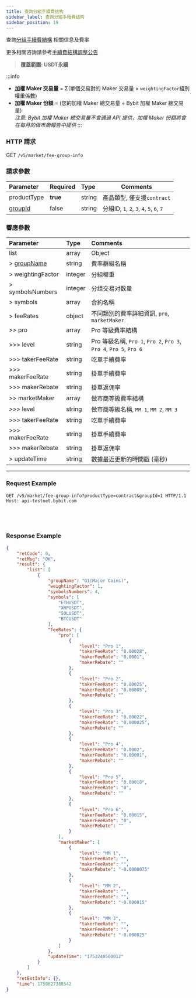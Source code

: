```yaml
---
title: 查詢分組手續費结构
sidebar_label: 查詢分組手續費结构
sidebar_position: 19
---
```


查詢[分組手續費結構](https://www.bybit.com/en/help-center/article/Group-Fee-Structure-Symbol-Grouping) 相關信息及費率

更多相關咨詢請參考[手續費結構調整公告](https://announcements.bybit.com/article/bybit-fee-structure-update-for-pro-and-market-maker-clients-blt06875b6d623e7581/)

> **覆蓋範圍: USDT永續**

:::info
* **加權 Maker 交易量** = Σ(單個交易對的 Maker 交易量 × `weightingFactor`組別權重係數)
* **加權 Maker 份額** = (您的加權 Maker 總交易量 ÷  Bybit 加權 Maker 總交易量)<br/>
*注意: Bybit 加權 Maker 總交易量不會通過 API 提供，加權 Maker 份額將會在每月的做市商報告中提供*
:::

### HTTP 請求
GET `/v5/market/fee-group-info`

### 請求參數
| Parameter   | Required | Type   | Comments                                |
|:------------|:---------|:-------|-----------------------------------------|
| productType | **true** | string | 產品類型, 僅支援`contract`|
| [groupId](../enum#groupid) | false    | string | 分組ID, `1`, `2`, `3`, `4`, `5`, `6`, `7` |

### 響應參數
| Parameter       | Type   | Comments |
|:------------------------|:-------|:---------|
| list            | array  | Object |
| > [groupName](../enum#groupname) | string | 費率群組名稱 |
| > weightingFactor | integer | 分組權重 |
| > symbolsNumbers | integer | 分组交易对数量 |
| > symbols       | array  | 合約名稱 |
| > feeRates      | object | 不同類別的費率詳細資訊, `pro`, `marketMaker` |
| >> pro          | array  | Pro 等級費率結構 |
| >>> level       | string | Pro 等級名稱, `Pro 1`, `Pro 2`, `Pro 3`, `Pro 4`, `Pro 5`, `Pro 6` |
| >>> takerFeeRate | string | 吃單手續費率 |
| >>> makerFeeRate | string | 掛單手續費率|
| >>> makerRebate | string | 掛單返佣率 |
| >> marketMaker  | array  | 做市商等級費率結構 |
| >>> level       | string | 做市商等級名稱, `MM 1`, `MM 2`, `MM 3` |
| >>> takerFeeRate | string | 吃單手續費率 |
| >>> makerFeeRate | string | 掛單手續費率 |
| >>> makerRebate | string | 掛單返佣率 |
| > updateTime    | string | 數據最近更新的時間戳 (毫秒) |

---

### Request Example

<Tabs groupId="programming-languages">
<TabItem value="http" label="HTTP">

```http
GET /v5/market/fee-group-info?productType=contract&groupId=1 HTTP/1.1
Host: api-testnet.bybit.com
```

</TabItem>
<TabItem value="python" label="Python">

```python

```

</TabItem>
<TabItem value="Go" label="Go">

```go

```

</TabItem>
<TabItem value="java" label="Java">

```java

```

</TabItem>
<TabItem value="Node" label="Node.js">

```n4js

```

</TabItem>
</Tabs>

### Response Example

```json
{
    "retCode": 0,
    "retMsg": "OK",
    "result": {
        "list": [
            {
                "groupName": "G1(Major Coins)",
                "weightingFactor": 1,
                "symbolsNumbers": 4,
                "symbols": [
                    "ETHUSDT",
                    "XRPUSDT",
                    "SOLUSDT",
                    "BTCUSDT"
                ],
                "feeRates": {
                    "pro": [
                        {
                            "level": "Pro 1",
                            "takerFeeRate": "0.00028",
                            "makerFeeRate": "0.0001",
                            "makerRebate": ""
                        },
                        {
                            "level": "Pro 2",
                            "takerFeeRate": "0.00025",
                            "makerFeeRate": "0.00005",
                            "makerRebate": ""
                        },
                        {
                            "level": "Pro 3",
                            "takerFeeRate": "0.00022",
                            "makerFeeRate": "0.000025",
                            "makerRebate": ""
                        },
                        {
                            "level": "Pro 4",
                            "takerFeeRate": "0.0002",
                            "makerFeeRate": "0.00001",
                            "makerRebate": ""
                        },
                        {
                            "level": "Pro 5",
                            "takerFeeRate": "0.00018",
                            "makerFeeRate": "0",
                            "makerRebate": ""
                        },
                        {
                            "level": "Pro 6",
                            "takerFeeRate": "0.00015",
                            "makerFeeRate": "0",
                            "makerRebate": ""
                        }
                    ],
                    "marketMaker": [
                        {
                            "level": "MM 1",
                            "takerFeeRate": "",
                            "makerFeeRate": "",
                            "makerRebate": "-0.0000075"
                        },
                        {
                            "level": "MM 2",
                            "takerFeeRate": "",
                            "makerFeeRate": "",
                            "makerRebate": "-0.000015"
                        },
                        {
                            "level": "MM 3",
                            "takerFeeRate": "",
                            "makerFeeRate": "",
                            "makerRebate": "-0.000025"
                        }
                    ]
                },
                "updateTime": "1753240500012"
            }
        ]
    },
    "retExtInfo": {},
    "time": 1758627388542
}
```
